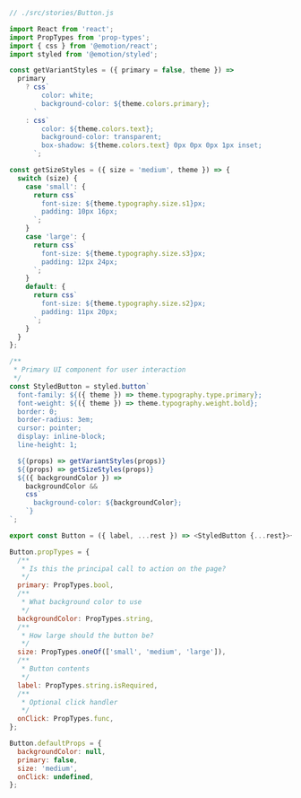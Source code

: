 ```js
// ./src/stories/Button.js

import React from 'react';
import PropTypes from 'prop-types';
import { css } from '@emotion/react';
import styled from '@emotion/styled';

const getVariantStyles = ({ primary = false, theme }) =>
  primary
    ? css`
        color: white;
        background-color: ${theme.colors.primary};
      `
    : css`
        color: ${theme.colors.text};
        background-color: transparent;
        box-shadow: ${theme.colors.text} 0px 0px 0px 1px inset;
      `;

const getSizeStyles = ({ size = 'medium', theme }) => {
  switch (size) {
    case 'small': {
      return css`
        font-size: ${theme.typography.size.s1}px;
        padding: 10px 16px;
      `;
    }
    case 'large': {
      return css`
        font-size: ${theme.typography.size.s3}px;
        padding: 12px 24px;
      `;
    }
    default: {
      return css`
        font-size: ${theme.typography.size.s2}px;
        padding: 11px 20px;
      `;
    }
  }
};

/**
 * Primary UI component for user interaction
 */
const StyledButton = styled.button`
  font-family: ${({ theme }) => theme.typography.type.primary};
  font-weight: ${({ theme }) => theme.typography.weight.bold};
  border: 0;
  border-radius: 3em;
  cursor: pointer;
  display: inline-block;
  line-height: 1;

  ${(props) => getVariantStyles(props)}
  ${(props) => getSizeStyles(props)}
  ${({ backgroundColor }) =>
    backgroundColor &&
    css`
      background-color: ${backgroundColor};
    `}
`;

export const Button = ({ label, ...rest }) => <StyledButton {...rest}>{label}</StyledButton>;

Button.propTypes = {
  /**
   * Is this the principal call to action on the page?
   */
  primary: PropTypes.bool,
  /**
   * What background color to use
   */
  backgroundColor: PropTypes.string,
  /**
   * How large should the button be?
   */
  size: PropTypes.oneOf(['small', 'medium', 'large']),
  /**
   * Button contents
   */
  label: PropTypes.string.isRequired,
  /**
   * Optional click handler
   */
  onClick: PropTypes.func,
};

Button.defaultProps = {
  backgroundColor: null,
  primary: false,
  size: 'medium',
  onClick: undefined,
};
```
